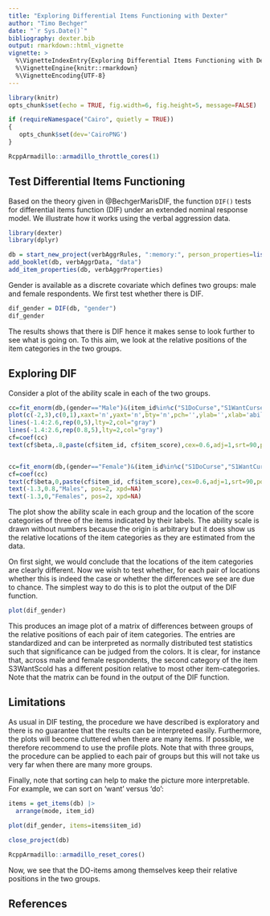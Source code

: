 ```yaml
---
title: "Exploring Differential Items Functioning with Dexter"
author: "Timo Bechger"
date: "`r Sys.Date()`"
bibliography: dexter.bib
output: rmarkdown::html_vignette
vignette: >
  %\VignetteIndexEntry{Exploring Differential Items Functioning with Dexter}
  %\VignetteEngine{knitr::rmarkdown}
  %\VignetteEncoding{UTF-8}
---
```

<style>
img{ border:none;}
</style>


```r
library(knitr)
opts_chunk$set(echo = TRUE, fig.width=6, fig.height=5, message=FALSE)

if (requireNamespace("Cairo", quietly = TRUE)) 
{
   opts_chunk$set(dev='CairoPNG')
}

RcppArmadillo::armadillo_throttle_cores(1)
```

## Test Differential Items Functioning
Based on the theory given in @BechgerMarisDIF, the function `DIF()` tests for differential items function (DIF) under an extended nominal response model. We illustrate how it works using the verbal aggression data.

```r
library(dexter)
library(dplyr)

db = start_new_project(verbAggrRules, ":memory:", person_properties=list(gender=""))
add_booklet(db, verbAggrData, "data")
add_item_properties(db, verbAggrProperties)
```

Gender is available as a discrete covariate which defines two groups: male and female respondents. We first test whether there is DIF. 

```r
dif_gender = DIF(db, "gender")
dif_gender
```

The results shows that there is DIF hence it makes sense to look further to see what is going on. To this aim, we look at the relative positions of the item categories in the two groups. 

## Exploring DIF
Consider a plot of the ability scale in each of the two groups. 
```r
cc=fit_enorm(db,(gender=="Male")&(item_id%in%c("S1DoCurse","S1WantCurse","S3WantScold")))
plot(c(-2,3),c(0,1),xaxt='n',yaxt='n',bty='n',pch='',ylab='',xlab='ability-scale')
lines(-1.4:2.6,rep(0,5),lty=2,col="gray")
lines(-1.4:2.6,rep(0.8,5),lty=2,col="gray")
cf=coef(cc)
text(cf$beta,.8,paste(cf$item_id, cf$item_score),cex=0.6,adj=1,srt=90,pos = 3, xpd=NA)


cc=fit_enorm(db,(gender=="Female")&(item_id%in%c("S1DoCurse","S1WantCurse","S3WantScold")))
cf=coef(cc)
text(cf$beta,0,paste(cf$item_id, cf$item_score),cex=0.6,adj=1,srt=90,pos = 3, xpd=NA)
text(-1.3,0.8,"Males", pos=2, xpd=NA)
text(-1.3,0,"Females", pos=2, xpd=NA)
```

The plot show the ability scale in each group and the location of the score categories of three of the items indicated by their labels. The ability scale is drawn without numbers because the origin is arbitrary but it does show us the relative locations of the item categories as they are estimated from the data. 

On first sight, we would conclude that the locations of the item categories are clearly different. Now we wish to test whether, for each pair of locations whether this is indeed the case or whether the differences we see are due to chance. The simplest way to do this is to plot the output of the DIF function.

```r
plot(dif_gender)
```

This produces an image plot of a matrix of differences between groups of the relative positions of each pair of item categories. The entries are standardized and can be interpreted as normally distributed test statistics such that significance can be judged from the colors. It is clear, for instance that, across male and female respondents, the second category of the item S3WantScold has a different position relative to most other item-categories. Note that the matrix can be found in the output of the DIF function.

## Limitations
As usual in DIF testing, the procedure we have described is exploratory and there is no guarantee that the results can be interpreted easily. Furthermore, the plots will become cluttered when there are many items. If possible, we therefore recommend to use the profile plots. Note that with three groups, the procedure can be applied to each pair of groups but this will not take us very far when there are many more groups.

Finally, note that sorting can help to make the picture more interpretable. For example, we can sort on 'want' versus 'do':

```r
items = get_items(db) |>
  arrange(mode, item_id)
  
plot(dif_gender, items=items$item_id)
```

```r
close_project(db)

RcppArmadillo::armadillo_reset_cores()
```
Now, we see that the DO-items among themselves keep their relative positions in the two groups.


## References
